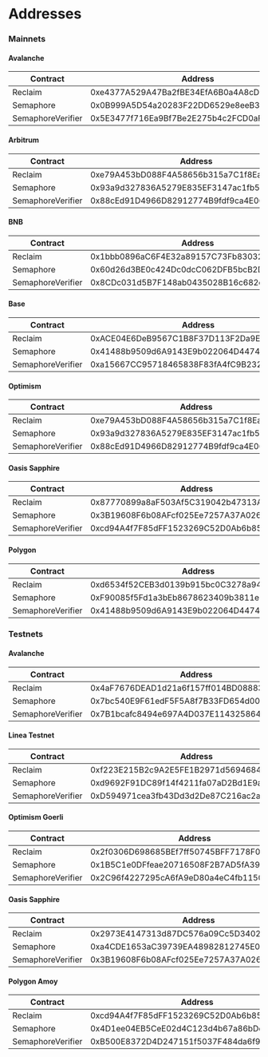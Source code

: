 # Addresses
### Mainnets

#### Avalanche

| Contract          | Address                                    |
| ----------------- | ------------------------------------------ |
| Reclaim           | 0xe4377A529A47Ba2fBE34EfA6B0a4A8cD12eb93BC |
| Semaphore         | 0x0B999A5D54a20283F22DD6529e8eeB3D72caBE94 |
| SemaphoreVerifier | 0x5E3477f716Ea9Bf7Be2E275b4c2FCD0aFf532E19 |

#### Arbitrum

| Contract          | Address                                    |
| ----------------- | ------------------------------------------ |
| Reclaim           | 0xe79A453bD088F4A58656b315a7C1f8Ea3473CCf1 |
| Semaphore         | 0x93a9d327836A5279E835EF3147ac1fb54FBd726B |
| SemaphoreVerifier | 0x88cEd91D4966D82912774B9fdf9ca4E065881a91 |

#### BNB

| Contract          | Address                                    |
| ----------------- | ------------------------------------------ |
| Reclaim           | 0x1bbb0896aC6F4E32a89157C73Fb830325a441cb9 |
| Semaphore         | 0x60d26d3BE0c424Dc0dcC062DFB5bcB2DB07b961A |
| SemaphoreVerifier | 0x8CDc031d5B7F148ab0435028B16c682c469CEfC3 |

#### Base

| Contract          | Address                                    |
| ----------------- | ------------------------------------------ |
| Reclaim           | 0xACE04E6DeB9567C1B8F37D113F2Da9E690Fc128d |
| Semaphore         | 0x41488b9509d6A9143E9b022064D44743e63eD885 |
| SemaphoreVerifier | 0xa15667CC95718465838F83fA4fC9B232da6dB2BB |

#### Optimism

| Contract          | Address                                    |
| ----------------- | ------------------------------------------ |
| Reclaim           | 0xe79A453bD088F4A58656b315a7C1f8Ea3473CCf1 |
| Semaphore         | 0x93a9d327836A5279E835EF3147ac1fb54FBd726B |
| SemaphoreVerifier | 0x88cEd91D4966D82912774B9fdf9ca4E065881a91 |

#### Oasis Sapphire

| Contract          | Address                                    |
| ----------------- | ------------------------------------------ |
| Reclaim           | 0x87770899a8aF503Af5C319042b47313A09Db4Ef7 |
| Semaphore         | 0x3B19608F6b08AFcf025Ee7257A37A0267d8a2D2D |
| SemaphoreVerifier | 0xcd94A4f7F85dFF1523269C52D0Ab6b85e9B22866 |

#### Polygon

| Contract          | Address                                    |
| ----------------- | ------------------------------------------ |
| Reclaim           | 0xd6534f52CEB3d0139b915bc0C3278a94687fA5C7 |
| Semaphore         | 0xF90085f5Fd1a3bEb8678623409b3811eCeC5f6A5 |
| SemaphoreVerifier | 0x41488b9509d6A9143E9b022064D44743e63eD885 |

### Testnets

#### Avalanche

| Contract          | Address                                    |
| ----------------- | ------------------------------------------ |
| Reclaim           | 0x4aF7676DEAD1d21a6f157ff014BD088836659EC4 |
| Semaphore         | 0x7bc540E9F61edF5F5A8f7B33FD654d0055Ed1979 |
| SemaphoreVerifier | 0x7B1bcafc8494e697A4D037E114325864A11F4803 |

#### Linea Testnet

| Contract          | Address                                    |
| ----------------- | ------------------------------------------ |
| Reclaim           | 0xf223E215B2c9A2E5FE1B2971d5694684b2E734C1 |
| Semaphore         | 0xd9692F91DC89f14f4211fa07aD2Bd1E9aD99D953 |
| SemaphoreVerifier | 0xD594971cea3fb43Dd3d2De87C216ac2aCE320fc2 |

#### Optimism Goerli

| Contract          | Address                                    |
| ----------------- | ------------------------------------------ |
| Reclaim           | 0x2f0306D698685BEf7ff50745BFF7178F0d117ba8 |
| Semaphore         | 0x1B5C1e0DFfeae20716508F2B7AD5fA39ea52eb7e |
| SemaphoreVerifier | 0x2C96f4227295cA6fA9eD80a4eC4fb11507da3367 |

#### Oasis Sapphire

| Contract          | Address                                    |
| ----------------- | ------------------------------------------ |
| Reclaim           | 0x2973E4147313d87DC576a09Cc5D34026A7e0de4F |
| Semaphore         | 0xa4CDE1653aC39739EA48982812745E05C447F9Ad |
| SemaphoreVerifier | 0x3B19608F6b08AFcf025Ee7257A37A0267d8a2D2D |

#### Polygon Amoy

| Contract          | Address                                    |
| ----------------- | ------------------------------------------ |
| Reclaim           | 0xcd94A4f7F85dFF1523269C52D0Ab6b85e9B22866 |
| Semaphore         | 0x4D1ee04EB5CeE02d4C123d4b67a86bDc7cA2E62A |
| SemaphoreVerifier | 0xB500E8372D4D247151f5037F484da6f93947716A |